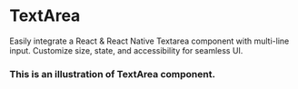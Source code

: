 
# TextArea

Easily integrate a React & React Native Textarea component with multi-line input. Customize size, state, and accessibility for seamless UI.


### This is an illustration of TextArea component.
<!-- Failed to load CodePreviewer for Example:1 -->